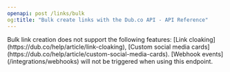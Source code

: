 ```yaml
---
openapi: post /links/bulk
og:title: "Bulk create links with the Dub.co API - API Reference"
---
```


<Warning>
  Bulk link creation does not support the following features: [Link
  cloaking](https://dub.co/help/article/link-cloaking), [Custom social media
  cards](https://dub.co/help/article/custom-social-media-cards). [Webhook
  events](/integrations/webhooks) will not be triggered when using this
  endpoint.
</Warning>
